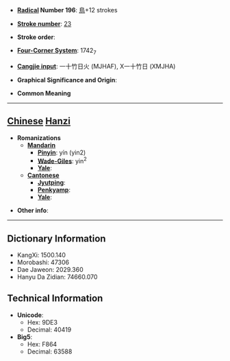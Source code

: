 * '''[[Wiktionary:Chinese radical index| Radical]] Number 196''': [[Wiktionary:Chinese radical index 鳥|鳥]]+12 strokes

* '''[[Wiktionary:Chinese total strokes index|Stroke number]]''': [[Wiktionary:Chinese total strokes index 23|23]]

* '''Stroke order''': 

* '''[[Wiktionary:Chinese four corner index|Four-Corner System]]''': 1742<sub>7</sub>

* '''[[Wiktionary:Chinese Cangjie index|Cangjie input]]''': 一十竹日火 (MJHAF), X一十竹日 (XMJHA)

* '''Graphical Significance and Origin''': 

* '''Common Meaning'''

----

== [[Chinese]] [[Hanzi]] ==

* '''Romanizations'''
** '''[[Mandarin]]'''
*** '''[[Pinyin]]''': yín (yin2)
*** '''[[Wade-Giles]]''': yin<sup>2</sup>
*** '''[[Yale]]''': 
** '''[[Cantonese]]'''
*** '''[[Jyutping]]''':
*** '''[[Penkyamp]]''': 
*** '''[[Yale]]''': 

* '''Other info''': 

----

== Dictionary Information ==

* KangXi: 1500.140
* Morobashi: 47306
* Dae Jaweon: 2029.360
* Hanyu Da Zidian: 74660.070

== Technical Information ==

* '''Unicode''':
** Hex: 9DE3
** Decimal: 40419
* '''Big5''':
** Hex: F864
** Decimal: 63588